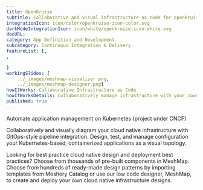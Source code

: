 ---title: OpenKruise  subtitle: Collaborative and visual infrastructure as code for openkruiseintegrationIcon: icon/color/openkruise-icon-color.svgdarkModeIntegrationIcon: icon/white/openkruise-icon-white.svgdocURL: category: App Definition and Developmentsubcategory: Continuous Integration & DeliveryfeatureList: [,,]workingSlides: [    ../_images/meshmap-visualizer.png,    ../_images/meshmap-designer.png]howItWorks: Collaborative Infrastructure as CodehowItWorksDetails: Collaboratively manage infrastructure with your coworkers synchronously sharing the same designs.published: true---<p>    Automate application management on Kubernetes (project under CNCF)</p><p>    Collaboratively and visually diagram your cloud native infrastructure with GitOps-style pipeline integration. Design, test, and manage configuration your Kubernetes-based, containerized applications as a visual topology.</p><p>    Looking for best practice cloud native design and deployment best practices? Choose from thousands of pre-built components in MeshMap. Choose from hundreds of ready-made design patterns by importing templates from Meshery Catalog or use our low code designer, MeshMap, to create and deploy your own cloud native infrastructure designs.</p>